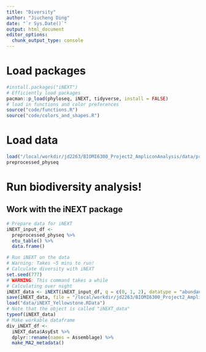 ```yaml
---
title: "Diversity"
author: "Jiucheng Ding"
date: "`r Sys.Date()`"
output: html_document
editor_options:
  chunk_output_type: console
---
```


# Load packages 
```r
#install.packages("iNEXT")
# Efficiently load packages 
pacman::p_load(phyloseq, iNEXT, tidyverse, install = FALSE)
# load in functions and color preferences
source("code/functions.R")
source("code/colors_and_shapes.R")
```

# Load data
```r
load("/local/workdir/jd2263/BIOMI6300_Project2_AmpliconAnalysis/data/preprocessed_physeq.RData")
preprocessed_physeq
```
# Run biodiversity analysis!
## Work with the iNEXT package 
```r
# Prepare data for iNEXT
iNEXT_input_df <- 
  preprocessed_physeq %>%
  otu_table() %>%
  data.frame()

# Run iNEXT on the data   
# Warning: Takes ~5 mins to run!
# Calculate diversity with iNEXT
set.seed(777)
# WARNING: This command takes a while 
# Calculating over night 
iNEXT_data <- iNEXT(iNEXT_input_df, q = c(0, 1, 2), datatype = "abundance")
save(iNEXT_data, file = "/local/workdir/jd2263/BIOMI6300_Project2_AmpliconAnalysis/data/iNEXT_Yellowstone.RData")
load("data/iNEXT_Yellowstone.RData")
# Note that the object is called "iNEXT_data"
typeof(iNEXT_data)
# Make workable dataframe 
div_iNEXT_df <- 
  iNEXT_data$AsyEst %>%
  dplyr::rename(names = Assemblage) %>%
  make_MA2_metadata()
```

